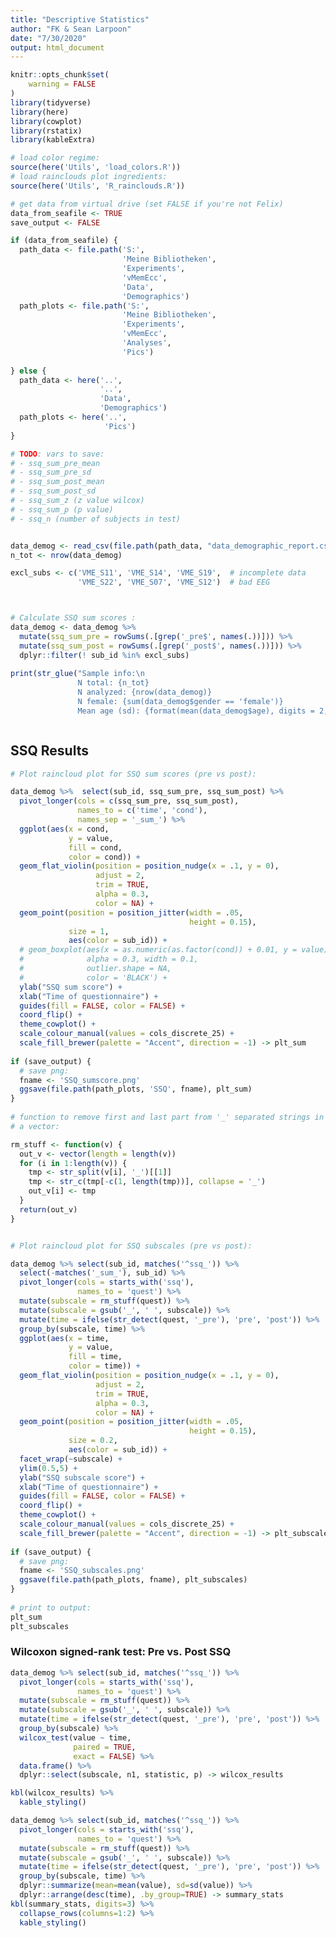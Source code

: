 ```yaml
---
title: "Descriptive Statistics"
author: "FK & Sean Larpoon"
date: "7/30/2020"
output: html_document
---
```


```r
knitr::opts_chunk$set(
	warning = FALSE
)
library(tidyverse)
library(here)
library(cowplot)
library(rstatix)
library(kableExtra)

# load color regime:
source(here('Utils', 'load_colors.R'))
# load rainclouds plot ingredients:
source(here('Utils', 'R_rainclouds.R'))

# get data from virtual drive (set FALSE if you're not Felix)
data_from_seafile <- TRUE
save_output <- FALSE

if (data_from_seafile) {
  path_data <- file.path('S:', 
                         'Meine Bibliotheken', 
                         'Experiments', 
                         'vMemEcc', 
                         'Data',  
                         'Demographics')
  path_plots <- file.path('S:', 
                         'Meine Bibliotheken', 
                         'Experiments', 
                         'vMemEcc',
                         'Analyses',
                         'Pics')
  
} else {
  path_data <- here('..', 
                    '..', 
                    'Data', 
                    'Demographics')
  path_plots <- here('..',
                     'Pics')
}

# TODO: vars to save: 
# - ssq_sum_pre_mean
# - ssq_sum_pre_sd
# - ssq_sum_post_mean
# - ssq_sum_post_sd
# - ssq_sum_z (z value wilcox)
# - ssq_sum_p (p value)
# - ssq_n (number of subjects in test)



```

```r

data_demog <- read_csv(file.path(path_data, "data_demographic_report.csv"))
n_tot <- nrow(data_demog)

excl_subs <- c('VME_S11', 'VME_S14', 'VME_S19',  # incomplete data
               'VME_S22', 'VME_S07', 'VME_S12')  # bad EEG



# Calculate SSQ sum scores :
data_demog <- data_demog %>%  
  mutate(ssq_sum_pre = rowSums(.[grep('_pre$', names(.))])) %>% 
  mutate(ssq_sum_post = rowSums(.[grep('_post$', names(.))])) %>% 
  dplyr::filter(! sub_id %in% excl_subs)
  
print(str_glue("Sample info:\n
               N total: {n_tot}
               N analyzed: {nrow(data_demog)}
               N female: {sum(data_demog$gender == 'female')}
               Mean age (sd): {format(mean(data_demog$age), digits = 2, nsmall = 2)} ({format(sd(data_demog$age), nsmall = 2, digits = 2)})"))



```

## SSQ Results 

```r

# Plot raincloud plot for SSQ sum scores (pre vs post):

data_demog %>%  select(sub_id, ssq_sum_pre, ssq_sum_post) %>% 
  pivot_longer(cols = c(ssq_sum_pre, ssq_sum_post), 
               names_to = c('time', 'cond'), 
               names_sep = '_sum_') %>%
  ggplot(aes(x = cond, 
             y = value, 
             fill = cond, 
             color = cond)) + 
  geom_flat_violin(position = position_nudge(x = .1, y = 0), 
                   adjust = 2, 
                   trim = TRUE, 
                   alpha = 0.3, 
                   color = NA) + 
  geom_point(position = position_jitter(width = .05, 
                                        height = 0.15), 
             size = 1, 
             aes(color = sub_id)) + 
  # geom_boxplot(aes(x = as.numeric(as.factor(cond)) + 0.01, y = value), 
  #              alpha = 0.3, width = 0.1, 
  #              outlier.shape = NA, 
  #              color = 'BLACK') + 
  ylab("SSQ sum score") +
  xlab("Time of questionnaire") + 
  guides(fill = FALSE, color = FALSE) +
  coord_flip() + 
  theme_cowplot() + 
  scale_colour_manual(values = cols_discrete_25) + 
  scale_fill_brewer(palette = "Accent", direction = -1) -> plt_sum
 
if (save_output) {
  # save png: 
  fname <- 'SSQ_sumscore.png'
  ggsave(file.path(path_plots, 'SSQ', fname), plt_sum)
}
 
# function to remove first and last part from '_' separated strings in 
# a vector:

rm_stuff <- function(v) {
  out_v <- vector(length = length(v))
  for (i in 1:length(v)) {
    tmp <- str_split(v[i], '_')[[1]]
    tmp <- str_c(tmp[-c(1, length(tmp))], collapse = '_')
    out_v[i] <- tmp
  }
  return(out_v)
}


# Plot raincloud plot for SSQ subscales (pre vs post):

data_demog %>% select(sub_id, matches('^ssq_')) %>% 
  select(-matches('_sum_'), sub_id) %>% 
  pivot_longer(cols = starts_with('ssq'), 
               names_to = 'quest') %>% 
  mutate(subscale = rm_stuff(quest)) %>% 
  mutate(subscale = gsub('_', ' ', subscale)) %>% 
  mutate(time = ifelse(str_detect(quest, '_pre'), 'pre', 'post')) %>% 
  group_by(subscale, time) %>% 
  ggplot(aes(x = time, 
             y = value, 
             fill = time, 
             color = time)) + 
  geom_flat_violin(position = position_nudge(x = .1, y = 0), 
                   adjust = 2, 
                   trim = TRUE, 
                   alpha = 0.3, 
                   color = NA) + 
  geom_point(position = position_jitter(width = .05, 
                                        height = 0.15), 
             size = 0.2, 
             aes(color = sub_id)) + 
  facet_wrap(~subscale) + 
  ylim(0.5,5) +
  ylab("SSQ subscale score") +
  xlab("Time of questionnaire") + 
  guides(fill = FALSE, color = FALSE) +
  coord_flip() + 
  theme_cowplot() + 
  scale_colour_manual(values = cols_discrete_25) + 
  scale_fill_brewer(palette = "Accent", direction = -1) -> plt_subscales
  
if (save_output) {
  # save png: 
  fname <- 'SSQ_subscales.png'
  ggsave(file.path(path_plots, fname), plt_subscales)
}
  
# print to output:
plt_sum
plt_subscales

```


### Wilcoxon signed-rank test: Pre vs. Post SSQ 

```r

data_demog %>% select(sub_id, matches('^ssq_')) %>% 
  pivot_longer(cols = starts_with('ssq'), 
               names_to = 'quest') %>% 
  mutate(subscale = rm_stuff(quest)) %>% 
  mutate(subscale = gsub('_', ' ', subscale)) %>% 
  mutate(time = ifelse(str_detect(quest, '_pre'), 'pre', 'post')) %>% 
  group_by(subscale) %>% 
  wilcox_test(value ~ time, 
              paired = TRUE, 
              exact = FALSE) %>%
  data.frame() %>% 
  dplyr::select(subscale, n1, statistic, p) -> wilcox_results

kbl(wilcox_results) %>% 
  kable_styling()

data_demog %>% select(sub_id, matches('^ssq_')) %>% 
  pivot_longer(cols = starts_with('ssq'), 
               names_to = 'quest') %>% 
  mutate(subscale = rm_stuff(quest)) %>% 
  mutate(subscale = gsub('_', ' ', subscale)) %>% 
  mutate(time = ifelse(str_detect(quest, '_pre'), 'pre', 'post')) %>% 
  group_by(subscale, time) %>% 
  dplyr::summarize(mean=mean(value), sd=sd(value)) %>% 
  dplyr::arrange(desc(time), .by_group=TRUE) -> summary_stats
kbl(summary_stats, digits=3) %>% 
  collapse_rows(columns=1:2) %>%
  kable_styling()


```


